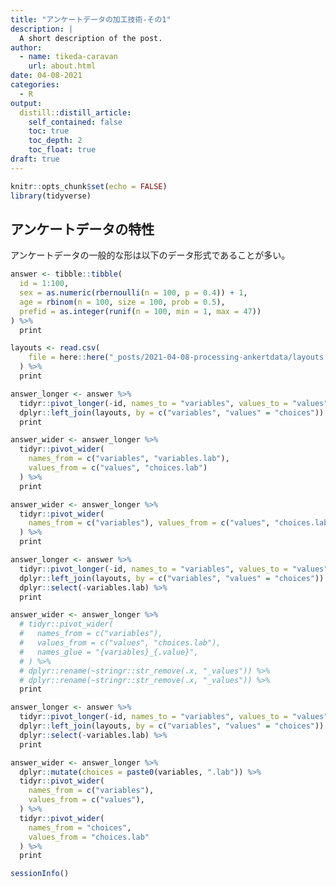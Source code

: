 ```yaml
---
title: "アンケートデータの加工技術-その1"
description: |
  A short description of the post.
author:
  - name: tikeda-caravan
    url: about.html
date: 04-08-2021
categories:
  - R
output:
  distill::distill_article:
    self_contained: false
    toc: true
    toc_depth: 2
    toc_float: true
draft: true
---
```


```r
knitr::opts_chunk$set(echo = FALSE)
library(tidyverse)
```

## アンケートデータの特性

アンケートデータの一般的な形は以下のデータ形式であることが多い。

```r
answer <- tibble::tibble(
  id = 1:100,
  sex = as.numeric(rbernoulli(n = 100, p = 0.4)) + 1,
  age = rbinom(n = 100, size = 100, prob = 0.5),
  prefid = as.integer(runif(n = 100, min = 1, max = 47))
) %>% 
  print
```

```r
layouts <- read.csv(
    file = here::here("_posts/2021-04-08-processing-ankertdata/layouts.csv")
  ) %>% 
  print
```

```r
answer_longer <- answer %>% 
  tidyr::pivot_longer(-id, names_to = "variables", values_to = "values") %>% 
  dplyr::left_join(layouts, by = c("variables", "values" = "choices")) %>% 
  print
```

```r
answer_wider <- answer_longer %>% 
  tidyr::pivot_wider(
    names_from = c("variables", "variables.lab"),
    values_from = c("values", "choices.lab")
  ) %>% 
  print
```

```r
answer_wider <- answer_longer %>% 
  tidyr::pivot_wider(
    names_from = c("variables"), values_from = c("values", "choices.lab")
  ) %>% 
  print
```

```r
answer_longer <- answer %>% 
  tidyr::pivot_longer(-id, names_to = "variables", values_to = "values") %>% 
  dplyr::left_join(layouts, by = c("variables", "values" = "choices")) %>% 
  dplyr::select(-variables.lab) %>% 
  print

answer_wider <- answer_longer %>% 
  # tidyr::pivot_wider(
  #   names_from = c("variables"),
  #   values_from = c("values", "choices.lab"),
  #   names_glue = "{variables}_{.value}",
  # ) %>% 
  # dplyr::rename(~stringr::str_remove(.x, "_values")) %>% 
  # dplyr::rename(~stringr::str_remove(.x, "_values")) %>% 
  print
```

```r
answer_longer <- answer %>% 
  tidyr::pivot_longer(-id, names_to = "variables", values_to = "values") %>% 
  dplyr::left_join(layouts, by = c("variables", "values" = "choices")) %>% 
  dplyr::select(-variables.lab) %>% 
  print

answer_wider <- answer_longer %>% 
  dplyr::mutate(choices = paste0(variables, ".lab")) %>%
  tidyr::pivot_wider(
    names_from = c("variables"),
    values_from = c("values"),
  ) %>% 
  tidyr::pivot_wider(
    names_from = "choices",
    values_from = "choices.lab"
  ) %>% 
  print
```



```r
sessionInfo()
```

